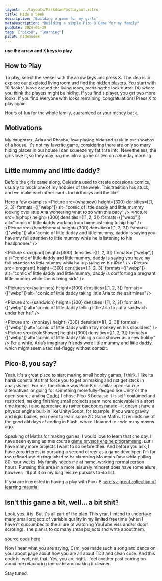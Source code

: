 ```yaml
---
layout: ../layouts/MarkdownPostLayout.astro
title: Hide n Seek
description: "Building a game for my girls"
metaDescription: "Building a simple Pico 8 Game for my family"
pubDate: 2024-01-29
tags: ["pico8", "learning"]
pico8: hidenseek
---
```



**use the arrow and X keys to play**

## How to Play

To play, select the seeker with the arrow keys and press X. 
The idea is to explore our pixelated living room and find the hidden players. 
You start with 10 'looks'. Move around the living room, pressing the look 
button (X) where you think the players might be hiding. If you find a player, 
you get two more looks. If you find everyone with looks remaining, congratulations! 
Press X to play again.

Hours of fun for the whole family, guaranteed or your money back.

## Motivations
My daughters, Arla and Phoebe, love playing hide and seek in our shoebox of a house. 
It's not my favorite game, considering there are only so many hiding places in our
house I can squeeze my fat arse into. Nevertheless, the girls love it, so they 
may nag me into a game or two on a Sunday morning.

## Little mummy and little daddy?

Before the girls came along, Celestina used to create occasional comics, 
usually to mock one of my hobbies of the week. This tradition has stuck, 
and we make each other cards for birthdays and the like. 

Here a few examples
<ImageCollection>
<Picture
  src={whatnow}
  height={300}
  densities={[1, 2, 3]}
  formats={["webp"]}
  alt="comic of little daddy and little mummy looking over little Arla wondering what to do with this baby"
/>
<Picture
  src={hiphop}
  height={300}
  densities={[1, 2, 3]}
  formats={["webp"]}
  alt="comic of little daddy working from home listening to hip hop"
/>
<Picture
  src={headphones}
  height={300}
  densities={[1, 2, 3]}
  formats={["webp"]}
  alt="comic of little daddy and little mummy, daddy is saying you have my full attention to little mummy while he is listening to his headphones"
/>
  
<Picture
  src={ipad}
  height={300}
  densities={[1, 2, 3]}
  formats={["webp"]}
  alt="comic of little daddy and little mummy, daddy is saying you have my full attention to little mummy while he is playing on his iPad"
/>
<Picture
  src={pregnant}
  height={300}
  densities={[1, 2, 3]}
  formats={["webp"]}
  alt="comic of little daddy and little mummy, daddy is comforting a pregnant little mummy while she is being sick"
/>
 
<Picture
  src={saltmines}
  height={300}
  densities={[1, 2, 3]}
  formats={["webp"]}
  alt="comic of little daddy taking little Arla to the salt mines"
/>
 
<Picture
  src={sandwich}
  height={300}
  densities={[1, 2, 3]}
  formats={["webp"]}
  alt="comic of little daddy telling little Arla to put a sandwich under her hat"
/>
 
<Picture
  src={monkey}
  height={300}
  densities={[1, 2, 3]}
  formats={["webp"]}
  alt="comic of little daddy with a toy monkey on his shoulders"
/>
<Picture
  src={coldShower}
  height={300}
  densities={[1, 2, 3]}
  formats={["webp"]}
  alt="comic of little daddy taking a cold shower as a new hobby"
/>
</ImageCollection>
For a while, Arla's imaginary friends were little mummy and little daddy, which might seem a 
tad red-flaggy without context.

## Pico-8, you say?

Yeah, it's a great place to start making small hobby games, I think. I like its harsh constraints that force
you to get on making and not get stuck in analysis hell. For me, the choice was Pico-8 or similar
open-source alternatives, or going for something more fully-fledged like Unity or the open-source analog
[Godot](https://godotengine.org/). I chose Pico-8 because it is self-contained and restricted, making
finishing small projects seem more achievable in a short time frame. I also appreciate its rather barebones
nature—it doesn't have a physics engine built-in like Unity/Godot, for example. If you want gravity and
rigid bodies, you need to learn some 2D Game Maths. It reminds me of the good old days of coding in Flash,
where I learned to code many moons ago.

Speaking of Maths for making games, I would love to learn that one day. I have been eyeing up this 
course [game physics engine programming](https://pikuma.com/courses/game-physics-engine-programming). 
But I have many more projects I want to do before then. And before you ask, I have zero interest in pursuing a second career as a game developer. I'm far too refined and distinguished to be slamming Mountain Dew while pulling 80-hour weeks. My family needs me at home, working normal person hours. Pursuing this area in a more leisurely mindset does have some allure, however. I'll put it on my long leisure pursuits to-do list.

If you are interested in having a play with Pico-8 
[here's a great collection of learning material](https://www.reddit.com/r/pico8/comments/zz79bw/pico8_101_intro_resources_list/)

## Isn't this game a bit, well... a bit shit?

Look, yes, it is. But it's all part of the plan. This year, I intend to undertake many small projects of variable quality in my limited free time (when I haven't succumbed to the allure of watching YouTube vids and/or doom scrolling). The plan is to do many small projects and write about them. 

[source code here](https://github.com/sasky/pico8/tree/main/hideNseek)

Now I hear what you are saying, Cam, you made such a song and dance on your about page about how you are all about TDD and clean code. And this code is, well, not that. Yes, you are right. I feel another post coming on about me refactoring the code and making it cleaner.

Stay tuned.